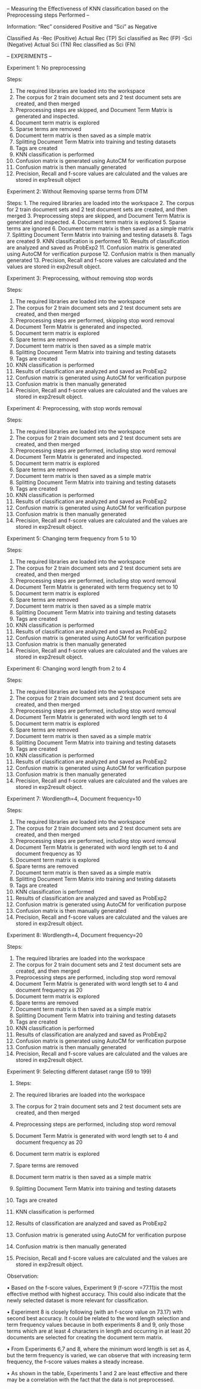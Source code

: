 -- Measuring the Effectiveness of KNN classification based on the Preprocessing steps Performed -- 


Information: "Rec" considered Positive and "Sci" as Negative

Classified As
	-Rec (Positive)
		  Actual Rec (TP)
		  Sci classified as Rec (FP)
	-Sci (Negative)
		  Actual Sci (TN)
		  Rec classified as Sci (FN)


-- EXPERIMENTS --

Experiment 1: No preprocessing

Steps:

1.	The required libraries are loaded into the workspace
2.	The corpus for 2 train document sets and 2 test document sets are created, and then merged
3.	Preprocessing steps are skipped, and Document Term Matrix is generated and inspected.
4.	Document term matrix is explored
5.	Sparse terms are removed
6.	Document term matrix is then saved as a simple matrix
7.	Splitting Document Term Matrix into training and testing datasets
8.	Tags are created
9.	KNN classification is performed
10.	Confusion matrix is generated using AutoCM for verification purpose
11.	Confusion matrix is then manually generated
12.	Precision, Recall and f-score values are calculated and the values are stored in exp1result object

Experiment 2: Without Removing sparse terms from DTM

Steps:
1.	The required libraries are loaded into the workspace
2.	The corpus for 2 train document sets and 2 test document sets are created, and then merged
3.	Preprocessing steps are skipped, and Document Term Matrix is generated and inspected.
4.	Document term matrix is explored
5.	Sparse terms are ignored
6.	Document term matrix is then saved as a simple matrix
7.	Splitting Document Term Matrix into training and testing datasets
8.	Tags are created
9.	KNN classification is performed 
10.	Results of classification are analyzed and saved as ProbExp2
11.	Confusion matrix is generated using AutoCM for verification purpose
12.	Confusion matrix is then manually generated
13.	Precision, Recall and f-score values are calculated and the values are stored in exp2result object.




Experiment 3: Preprocessing, without removing stop words

Steps:

1.	The required libraries are loaded into the workspace
2.	The corpus for 2 train document sets and 2 test document sets are created, and then merged
3.	Preprocessing steps are performed, skipping stop word removal
4.	Document Term Matrix is generated and inspected.
5.	Document term matrix is explored
6.	Spare terms are removed
7.	Document term matrix is then saved as a simple matrix
8.	Splitting Document Term Matrix into training and testing datasets
9.	Tags are created
10.	KNN classification is performed 
11.	Results of classification are analyzed and saved as ProbExp2
12.	Confusion matrix is generated using AutoCM for verification purpose
13.	Confusion matrix is then manually generated
14.	Precision, Recall and f-score values are calculated and the values are stored in exp2result object.



Experiment 4: Preprocessing, with stop words removal

Steps:

1.	The required libraries are loaded into the workspace
2.	The corpus for 2 train document sets and 2 test document sets are created, and then merged
3.	Preprocessing steps are performed, including stop word removal
4.	Document Term Matrix is generated and inspected.
5.	Document term matrix is explored
6.	Spare terms are removed
7.	Document term matrix is then saved as a simple matrix
8.	Splitting Document Term Matrix into training and testing datasets
9.	Tags are created
10.	KNN classification is performed 
11.	Results of classification are analyzed and saved as ProbExp2
12.	Confusion matrix is generated using AutoCM for verification purpose
13.	Confusion matrix is then manually generated
14.	Precision, Recall and f-score values are calculated and the values are stored in exp2result object.



Experiment 5: Changing term frequency from 5 to 10

Steps:

1.	The required libraries are loaded into the workspace
2.	The corpus for 2 train document sets and 2 test document sets are created, and then merged
3.	Preprocessing steps are performed, including stop word removal
4.	Document Term Matrix is generated with term frequency set to 10
5.	Document term matrix is explored
6.	Spare terms are removed
7.	Document term matrix is then saved as a simple matrix
8.	Splitting Document Term Matrix into training and testing datasets
9.	Tags are created
10.	KNN classification is performed 
11.	Results of classification are analyzed and saved as ProbExp2
12.	Confusion matrix is generated using AutoCM for verification purpose
13.	Confusion matrix is then manually generated
14.	Precision, Recall and f-score values are calculated and the values are stored in exp2result object.






Experiment 6: Changing word length from 2 to 4

Steps:

1.	The required libraries are loaded into the workspace
2.	The corpus for 2 train document sets and 2 test document sets are created, and then merged
3.	Preprocessing steps are performed, including stop word removal
4.	Document Term Matrix is generated with word length set to 4
5.	Document term matrix is explored
6.	Spare terms are removed
7.	Document term matrix is then saved as a simple matrix
8.	Splitting Document Term Matrix into training and testing datasets
9.	Tags are created
10.	KNN classification is performed 
11.	Results of classification are analyzed and saved as ProbExp2
12.	Confusion matrix is generated using AutoCM for verification purpose
13.	Confusion matrix is then manually generated
14.	Precision, Recall and f-score values are calculated and the values are stored in exp2result object.



Experiment 7: Wordlength=4, Document frequency=10

Steps:

1.	The required libraries are loaded into the workspace
2.	The corpus for 2 train document sets and 2 test document sets are created, and then merged
3.	Preprocessing steps are performed, including stop word removal
4.	Document Term Matrix is generated with word length set to 4 and document frequency as 10
5.	Document term matrix is explored
6.	Spare terms are removed
7.	Document term matrix is then saved as a simple matrix
8.	Splitting Document Term Matrix into training and testing datasets
9.	Tags are created
10.	KNN classification is performed 
11.	Results of classification are analyzed and saved as ProbExp2
12.	Confusion matrix is generated using AutoCM for verification purpose
13.	Confusion matrix is then manually generated
14.	Precision, Recall and f-score values are calculated and the values are stored in exp2result object.




Experiment 8: Wordlength=4, Document frequency=20

Steps:

1.	The required libraries are loaded into the workspace
2.	The corpus for 2 train document sets and 2 test document sets are created, and then merged
3.	Preprocessing steps are performed, including stop word removal
4.	Document Term Matrix is generated with word length set to 4 and document frequency as 20
5.	Document term matrix is explored
6.	Spare terms are removed
7.	Document term matrix is then saved as a simple matrix
8.	Splitting Document Term Matrix into training and testing datasets
9.	Tags are created
10.	KNN classification is performed 
11.	Results of classification are analyzed and saved as ProbExp2
12.	Confusion matrix is generated using AutoCM for verification purpose
13.	Confusion matrix is then manually generated
14.	Precision, Recall and f-score values are calculated and the values are stored in exp2result object.




Experiment 9: Selecting different dataset range (59 to 199)

1.	Steps:

2.	The required libraries are loaded into the workspace
3.	The corpus for 2 train document sets and 2 test document sets are created, and then merged
4.	Preprocessing steps are performed, including stop word removal
5.	Document Term Matrix is generated with word length set to 4 and document frequency as 20
6.	Document term matrix is explored
7.	Spare terms are removed
8.	Document term matrix is then saved as a simple matrix
9.	Splitting Document Term Matrix into training and testing datasets
10.	Tags are created
11.	KNN classification is performed 
12.	Results of classification are analyzed and saved as ProbExp2
13.	Confusion matrix is generated using AutoCM for verification purpose
14.	Confusion matrix is then manually generated
15.	Precision, Recall and f-score values are calculated and the values are stored in exp2result object.


Observation:

•	Based on the f-score values, Experiment 9 (f-score =77.11)is the most effective method with highest accuracy. This could also indicate that the newly selected dataset is more relevant for classification. 

•	Experiment 8 is closely following (with an f-score value on 73.17) with second best accuracy. 
It could be related to the word length selection and term frequency values because in both experiments 8 and 9, only those terms which are at least 4 characters in length and occurring in at least 20 documents are selected for creating the document term matrix. 

•	From Experiments 6,7 and 8, where the minimum word length is set as 4, but the term frequency is varied, we can observe that with increasing term frequency, the f-score values makes a steady increase.

•	As shown in the table, Experiments 1 and 2 are least effective and there may be a correlation with the fact that the data is not preprocessed.






